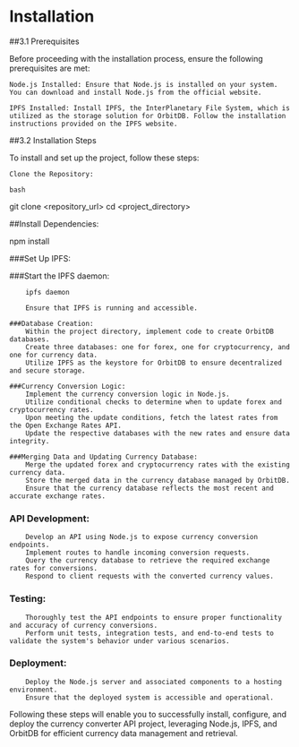 # Installation
##3.1 Prerequisites

Before proceeding with the installation process, ensure the following prerequisites are met:

    Node.js Installed: Ensure that Node.js is installed on your system. You can download and install Node.js from the official website.

    IPFS Installed: Install IPFS, the InterPlanetary File System, which is utilized as the storage solution for OrbitDB. Follow the installation instructions provided on the IPFS website.

##3.2 Installation Steps

To install and set up the project, follow these steps:

    Clone the Repository:

    bash

git clone <repository_url>
cd <project_directory>

##Install Dependencies:

npm install

###Set Up IPFS:

###Start the IPFS daemon:

        ipfs daemon

        Ensure that IPFS is running and accessible.

    ###Database Creation:
        Within the project directory, implement code to create OrbitDB databases.
        Create three databases: one for forex, one for cryptocurrency, and one for currency data.
        Utilize IPFS as the keystore for OrbitDB to ensure decentralized and secure storage.

    ###Currency Conversion Logic:
        Implement the currency conversion logic in Node.js.
        Utilize conditional checks to determine when to update forex and cryptocurrency rates.
        Upon meeting the update conditions, fetch the latest rates from the Open Exchange Rates API.
        Update the respective databases with the new rates and ensure data integrity.

    ###Merging Data and Updating Currency Database:
        Merge the updated forex and cryptocurrency rates with the existing currency data.
        Store the merged data in the currency database managed by OrbitDB.
        Ensure that the currency database reflects the most recent and accurate exchange rates.

   ### API Development:
        Develop an API using Node.js to expose currency conversion endpoints.
        Implement routes to handle incoming conversion requests.
        Query the currency database to retrieve the required exchange rates for conversions.
        Respond to client requests with the converted currency values.

   ### Testing:
        Thoroughly test the API endpoints to ensure proper functionality and accuracy of currency conversions.
        Perform unit tests, integration tests, and end-to-end tests to validate the system's behavior under various scenarios.

   ### Deployment:
        Deploy the Node.js server and associated components to a hosting environment.
        Ensure that the deployed system is accessible and operational.

Following these steps will enable you to successfully install, configure, and deploy the currency converter API project, leveraging Node.js, IPFS, and OrbitDB for efficient currency data management and retrieval.
